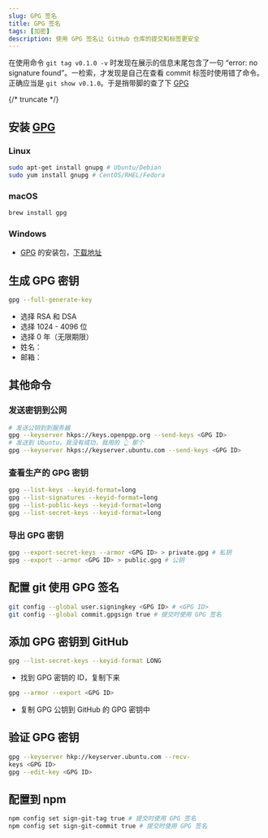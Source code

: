 ```yaml
---
slug: GPG 签名
title: GPG 签名
tags: [加密]
description: 使用 GPG 签名让 GitHub 仓库的提交和标签更安全
---
```


在使用命令 `git tag v0.1.0 -v` 时发现在展示的信息末尾包含了一句 “error: no signature found”。一检索，才发现是自己在查看 commit 标签时使用错了命令。正确应当是 `git show v0.1.0`。于是捎带脚的查了下 [GPG]

{/* truncate */}

## 安装 [GPG]

### Linux

```bash
sudo apt-get install gnupg # Ubuntu/Debian
sudo yum install gnupg # CentOS/RHEL/Fedora
```

### macOS

```bash
brew install gpg
```

### Windows

- [GPG] 的安装包，[下载地址](https://gnupg.org/download/index.html)

## 生成 GPG 密钥

```bash
gpg --full-generate-key
```

- 选择 RSA 和 DSA
- 选择 1024 - 4096 位
- 选择 0 年（无限期限）
- 姓名：
- 邮箱：

## 其他命令

### 发送密钥到公网

```bash
# 发送公钥到到服务器
gpg --keyserver hkps://keys.openpgp.org --send-keys <GPG ID>
# 发送到 Ubuntu，我没有成功，我用的 👆 那个
gpg --keyserver hkps://keyserver.ubuntu.com --send-keys <GPG ID>
```

### 查看生产的 GPG 密钥

```bash
gpg --list-keys --keyid-format=long
gpg --list-signatures --keyid-format=long
gpg --list-public-keys --keyid-format=long
gpg --list-secret-keys --keyid-format=long
```

### 导出 GPG 密钥

```bash
gpg --export-secret-keys --armor <GPG ID> > private.gpg # 私钥
gpg --export --armor <GPG ID> > public.gpg # 公钥
```

## 配置 git 使用 GPG 签名

```bash
git config --global user.signingkey <GPG ID> # <GPG ID>
git config --global commit.gpgsign true # 提交时使用 GPG 签名
```

## 添加 GPG 密钥到 GitHub

```bash
gpg --list-secret-keys --keyid-format LONG
```

- 找到 GPG 密钥的 ID，复制下来

```bash
gpg --armor --export <GPG ID>
```

- 复制 GPG 公钥到 GitHub 的 GPG 密钥中

## 验证 GPG 密钥

```bash
gpg --keyserver hkp://keyserver.ubuntu.com --recv-
keys <GPG ID>
gpg --edit-key <GPG ID>
```

## 配置到 npm

```bash
npm config set sign-git-tag true # 提交时使用 GPG 签名
npm config set sign-git-commit true # 提交时使用 GPG 签名

```

[GPG]: https://gnupg.org/
[Homebrew]: https://brew.sh/
